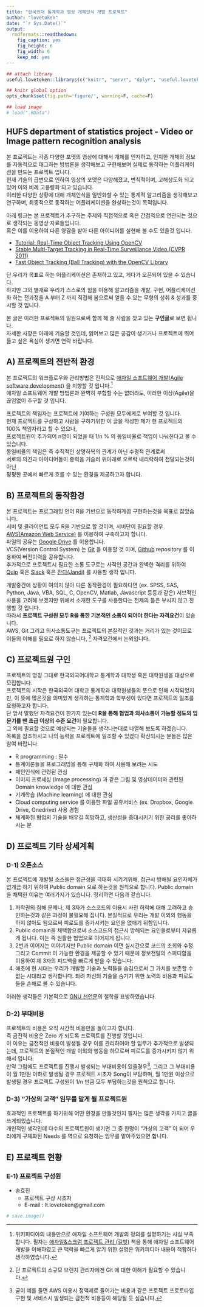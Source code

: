 ```yaml
---
title: "한국외대 통계학과 영상 개체인식 개발 프로젝트"
author: "lovetoken"
date: "`r Sys.Date()`"
output: 
  rmdformats::readthedown:
    fig_caption: yes
    fig_height: 6
    fig_width: 6
    keep_md: yes
---
```


```r
## attach library
useful.lovetoken::librarys(c("knitr", "servr", "dplyr", "useful.lovetoken"), auto.upd=F, message=F)

## knitr global option
opts_chunk$set(fig.path='figure/', warning=F, cache=F)

## load image
# load(".RData")
```

## HUFS department of statistics project - Video or Image pattern recognition analysis

본 프로젝트는 각종 다양한 포맷의 영상에 대해서 개체를 인지하고, 인지한 개체의 정보를 자동적으로 태그하는 방법론을 생각해보고 구현해보며 실제로 동작하는 어플리케이션을 만드는 프로젝트 입니다.  
현재 기술의 급변으로 인하여 영상의 포맷은 다양해졌고, 변칙적이며, 고해상도화 되고 있어 이와 비례 고용량화 되고 있습니다.  
이러한 다양한 상황에 대해 개체인식을 일반화할 수 있는 통계적 알고리즘을 생각해보고 연구하며, 최종적으로 동작하는 어플리케이션을 완성하는것이 목적입니다.  

아래 링크는 본 프로젝트가 추구하는 주제와 직접적으로 혹은 간접적으로 연관되는 것으로 생각되는 동영상 자료들입니다.  
혹은 이를 이용하여 다른 영감을 받아 다른 아이디어를 실현해 볼 수도 있을것 입니다.  

* [Tutorial: Real-Time Object Tracking Using OpenCV](https://www.youtube.com/watch?v=bSeFrPrqZ2A)
* [Stable Multi-Target Tracking in Real-Time Surveillance Video (CVPR 2011)](https://www.youtube.com/watch?v=InqV34BcheM)
* [Fast Object Tracking (Ball Tracking) with the OpenCV Library](https://www.youtube.com/watch?v=CigGvt3DXIw)

단 우리가 목표로 하는 어플리케이션은 존재하고 있고, 게다가 오픈되어 있을 수 있습니다.  
하지만 그와 별개로 우리가 스스로의 힘을 이용해 알고리즘을 개발, 구현, 어플리케이션화 하는 전과정을 A 부터 Z 까지 직접해 봄으로써 얻을 수 있는 무형의 성취 & 성과를 중시할 것 입니다.  

본 글은 이러한 프로젝트의 일원으로써 함께 해 줄 사람을 찾고 있는 **구인글**로 보면 됩니다.  
자세한 사항은 아래에 기술할 것인데, 읽어보고 많은 공감이 생기거나 프로젝트에 뛰어들고 싶은 욕심이 생기면 연락 바랍니다.  

## A) 프로젝트의 전반적 환경

본 프로젝트의 워크플로우와 관리방법은 전적으로 [애자일 소프트웨어 개발(Agile software development)](https://ko.wikipedia.org/wiki/%EC%95%A0%EC%9E%90%EC%9D%BC_%EC%86%8C%ED%94%84%ED%8A%B8%EC%9B%A8%EC%96%B4_%EA%B0%9C%EB%B0%9C) 을 지향할 것 입니다.[^1]  
애자일 소프트웨어 개발 방법론과 완벽히 부합할 수는 없더라도, 이러한 이상(Agile)을 끊임없이 추구할 것 입니다.  

프로젝트의 책임자는 프로젝트에 기여하는 구성원 모두에게로 부여할 것 입니다.  
현재 프로젝트를 구상하고 사람을 구하기위한 이 글을 작성한 제가 현 프로젝트의 100% 책임자라고 할 수 있으나,  
프로젝트원이 추가되어 n명이 되었을 때 1/n % 의 동일비율로 책임이 나눠진다고 볼 수 있습니다.  
동일비율의 책임은 즉 수직적인 상명하복의 관계가 아닌 수평적 관계로써  
서로의 의견과 아이디어들이 중력을 거슬러 위아래로 오르락 내리락하여 전달되는것이 아닌  
평평한 곳에서 빠르게 흐를 수 있는 환경을 제공하고자 합니다.  

[^1]: 위키피디아의 내용만으로 애자일 소프트웨어 개발의 정의를 설명하기는 사실 부족합니다. 필자는 [애자일&스크럼 프로젝트 관리 (길벗)](http://book.naver.com/bookdb/book_detail.nhn?bid=10542525) 책을 통해 애자일 소프트웨어 개발을 이해하였고 큰 맥락을 빠르게 알기 위한 설명은 위키피디아 내용이 적합하다 생각하였습니다.

## B) 프로젝트의 동작환경

본 프로젝트는 프로그래밍 언어 R을 기반으로 동작하게끔 구현하는것을 목표로 잡았습니다.   
서버 및 클라이언트 모두 R을 기반으로 할 것이며, 서버단이 필요할 경우 [AWS(Amazon Web Service)](http://aws.amazon.com/ko/) 를 이용하여 구축하고자 합니다.   
파일의 공유는 [Google Drive](https://www.google.co.kr/intl/ko/drive/) 를 이용합니다.   
VCS(Version Control System) 는 [Git](https://git-scm.com/) 을 이용할 것 이며, [Github](https://github.com/) repository 를 이용하여 버전이력을 공유합니다.   
추가적으로 프로젝트시 필요한 소통 도구로는 사적인 공간과 완벽한 격리를 위하여 [Quip](https://quip.com/) 혹은 [Slack](https://slack.com/) 혹은 [잔디(Jandi)](https://www.jandi.com/landing/kr) 를 사용할 생각 입니다.  

개발중간에 상황이 여의치 않아 다른 동작환경이 필요하다면 (ex. SPSS, SAS, Python, Java, VBA, SQL, C, OpenCV, Matlab, Javascript 등등과 같은) 서브적인 사용을 고려해 보겠지만 위에서 소개한 도구를 사용한다는 전제의 틀은 부시지 않고 진행할 것 입니다.  
따라서 **프로젝트 구성원 모두 R을 통한 기본적인 소통이 되어야 한다는 자격요건**이 있습니다.  
AWS, Git 그리고 의사소통도구는 프로젝트의 본질적인 것과는 거리가 있는 것이므로 이들의 이해를 필요로 하지 않습니다, [^2] 자격요건에서 논외입니다.  

[^2]: 단 프로젝트의 소규모 브렌치 관리자에겐 Git 에 대한 이해가 필요할 수 있습니다.  

## C) 프로젝트원 구인

프로젝트의 명칭 그대로 한국외국어대학교 통계학과 대학생 혹은 대학원생을 대상으로 모집합니다.  
프로젝트의 시작은 한국외국어 대학교 통계학과 대학원생들의 뜻으로 인해 시작되었지만, 이 뜻에 많은것을 의미있게 생각하는 통계학과 학부생이 있다면 프로젝트의 일조를 요청하고자 합니다.  
단 앞서 말했던 자격요건이 한가지 있는데 **R을 통해 협업과 의사소통이 가능할 정도의 입문기를 땐 초급 이상의 수준 요건**이 필요합니다.  
그 외에 필요할 것으로 예상되는 기술들을 생각나는대로 나열해 보도록 하겠습니다.  
목록을 참조하시고 나의 능력을 프로젝트에 일조할 수 있겠다 확신되시는 분들은 많은 참여 바랍니다.

* R programming : 필수
* 통계이론들을 프로그래밍을 통해 구체화 하여 사용해 보려는 시도
* 패턴인식에 관련된 관심
* 이미지 프로세싱 (Image processing) 과 같은 그림 및 영상데이터와 관련된 Domain knowledge 에 대한 관심
* 기계학습 (Machine learning) 에 대한 관심
* Cloud computing service 를 이용한 파일 공유서비스 (ex. Dropbox, Google Drive, Onedrive) 사용 경험
* 체계화된 협업의 기술을 배우길 희망하고, 생산성을 증대시키기 위한 궁리를 좋아하시는 분

## D) 프로젝트 기타 상세계획

### D-1) 오픈소스

본 프로젝트에 개발될 소스들은 접근성을 극대화 시키기위해, 접근시 방해될 요인자체가 없게끔 하기 위하여 Public domain 으로 하는것을 원칙으로 합니다. 
Public domain 을 채택한 이유는 여러가지가 있습니다.
정리하면 다음과 같습니다.

1. 저작권의 침해 문제나, 제 3자가 소스코드의 이용시 사전 허락에 대해 고려하고 승인하는것과 같은 과정이 불필요해 집니다. 본질적으로 우리는 개발 이외의 행동을 하지 않아도 됨으로써 피로도를 증가시키는 요인을 없애기 위함입니다.  
2. Public domain을 채택함으로써 소스코드의 접근시 방해되는 요인들로부터 자유롭게 됩니다. 이는 즉 원활한 협업으로 이어지게 됩니다.  
3. 2번과 이어지는 이야기지만 Public domain 이면 실시간으로 코드의 조회와 수정 그리고 Commit 이 가능한 환경을 제공할 수 있기 때문에 정보전달의 스피디함을 이용하여 제 3자의 피드백을 빠르게 받을 수 있습니다.  
4. 애초에 현 시대는 우리가 개발할 기술과 노력들을 숨김으로써 그 가치를 보존할 수 없는 시대라고 생각합니다. 되려 자신의 기술을 숨기기 위한 노력의 비용과 피로도들을 손해로 볼 수 있습니다.  

이러한 생각들은 기본적으로 [GNU 선언문](http://www.gnu.org/gnu/manifesto.ko.html)의 철학을 표방하였습니다.

### D-2) 부대비용

프로젝트의 비용은 오직 시간적 비용만을 들이고자 합니다.  
즉 금전적 비용은 Zero 가 되도록 프로젝트를 진행할 것입니다.  
이 이유는 금전적인 비용이 발생될 경우 이를 관리하여야 할 임무가 추가적으로 발생되는데, 프로젝트의 본질적인 개발 이외의 행동을 하므로써 피로도를 증가시키지 않기 위해서 입니다.  
만약 그럼에도 프로젝트를 진행시 발생되는 부대비용이 있을경우[^3], 그리고 그 부대비용이 월 1만원 이하로 발생될 경우 프로젝트 시초자 Song이 부담하며, 월 1만원 이상으로 발생될 경우 프로젝트 구성원이 1/n 만큼 모두 부담하는것을 원칙으로 합니다.  

[^3]: 굳이 예를 들면 AWS 이용시 정액제로 들어가는 비용과 같은 프로젝트 프로토타입 구현 및 서비스시 발생되는 금전적 비용등이 해당될 듯 싶습니다. 

### D-3) "가상의 고객" 임무를 맡게 될 프로젝트원

효과적인 프로젝트를 하기위해 어떤 환경을 만들것인지 필자는 많은 생각을 가지고 글을 쓰게되었습니다.  
개인적인 생각인데 다수의 프로젝트원이 생기면 그 중 한명이 "가상의 고객" 이 되어 우리에게 구체화된 Needs 를 역으로 요청하는 임무를 맡아주었으면 합니다.  

## E) 프로젝트 현황

### E-1) 프로젝트 구성원

* 송효진
	- 프로젝트 구상 시초자
	- E-mail : lt.lovetoken@gmail.com

```r
# save.image()
```

